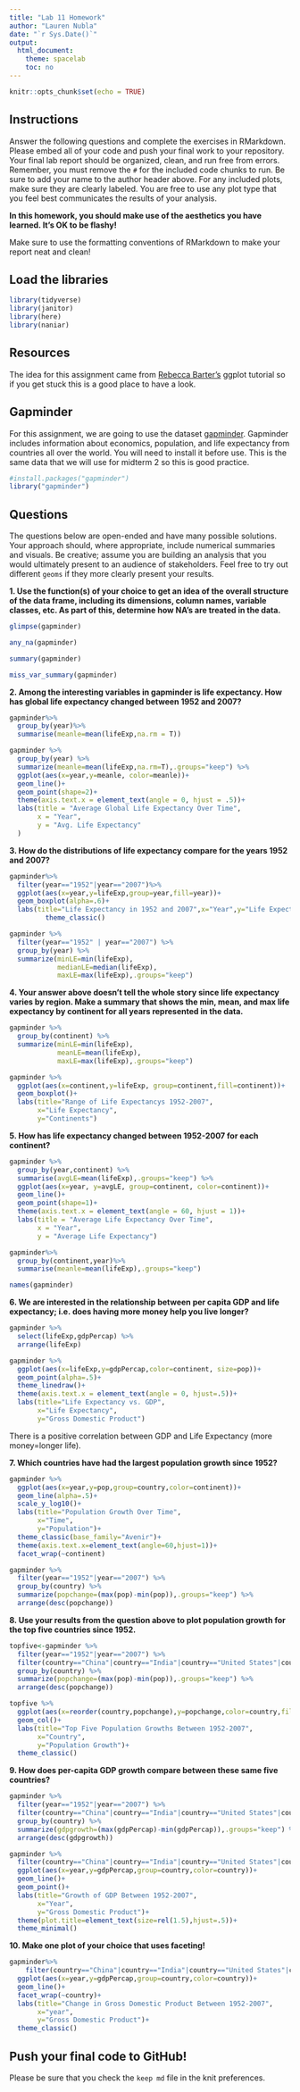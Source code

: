 ```yaml
---
title: "Lab 11 Homework"
author: "Lauren Nubla"
date: "`r Sys.Date()`"
output:
  html_document:
    theme: spacelab
    toc: no
---
```


```r
knitr::opts_chunk$set(echo = TRUE)
```

## Instructions
Answer the following questions and complete the exercises in RMarkdown. Please embed all of your code and push your final work to your repository. Your final lab report should be organized, clean, and run free from errors. Remember, you must remove the `#` for the included code chunks to run. Be sure to add your name to the author header above. For any included plots, make sure they are clearly labeled. You are free to use any plot type that you feel best communicates the results of your analysis.  

**In this homework, you should make use of the aesthetics you have learned. It's OK to be flashy!**

Make sure to use the formatting conventions of RMarkdown to make your report neat and clean!  

## Load the libraries
```r
library(tidyverse)
library(janitor)
library(here)
library(naniar)
``` 

## Resources
The idea for this assignment came from [Rebecca Barter's](http://www.rebeccabarter.com/blog/2017-11-17-ggplot2_tutorial/) ggplot tutorial so if you get stuck this is a good place to have a look.  

## Gapminder
For this assignment, we are going to use the dataset [gapminder](https://cran.r-project.org/web/packages/gapminder/index.html). Gapminder includes information about economics, population, and life expectancy from countries all over the world. You will need to install it before use. This is the same data that we will use for midterm 2 so this is good practice.
```r
#install.packages("gapminder")
library("gapminder")
```

## Questions
The questions below are open-ended and have many possible solutions. Your approach should, where appropriate, include numerical summaries and visuals. Be creative; assume you are building an analysis that you would ultimately present to an audience of stakeholders. Feel free to try out different `geoms` if they more clearly present your results.  

**1. Use the function(s) of your choice to get an idea of the overall structure of the data frame, including its dimensions, column names, variable classes, etc. As part of this, determine how NA's are treated in the data.**  
```r
glimpse(gapminder)
```
```r
any_na(gapminder)
```
```r
summary(gapminder)
```
```r
miss_var_summary(gapminder)
```

**2. Among the interesting variables in gapminder is life expectancy. How has global life expectancy changed between 1952 and 2007?**
```r
gapminder%>%
  group_by(year)%>%
  summarise(meanle=mean(lifeExp,na.rm = T))
```
```r
gapminder %>% 
  group_by(year) %>% 
  summarize(meanle=mean(lifeExp,na.rm=T),.groups="keep") %>% 
  ggplot(aes(x=year,y=meanle, color=meanle))+
  geom_line()+
  geom_point(shape=2)+
  theme(axis.text.x = element_text(angle = 0, hjust = .5))+
  labs(title = "Average Global Life Expectancy Over Time",
       x = "Year",
       y = "Avg. Life Expectancy"
  )
```

**3. How do the distributions of life expectancy compare for the years 1952 and 2007?**
```r
gapminder%>%
  filter(year=="1952"|year=="2007")%>%
  ggplot(aes(x=year,y=lifeExp,group=year,fill=year))+
  geom_boxplot(alpha=.6)+
  labs(title="Life Expectancy in 1952 and 2007",x="Year",y="Life Expectancy")+
         theme_classic()
```
```r
gapminder %>% 
  filter(year=="1952" | year=="2007") %>% 
  group_by(year) %>% 
  summarize(minLE=min(lifeExp),
            medianLE=median(lifeExp),
            maxLE=max(lifeExp),.groups="keep")
```

**4. Your answer above doesn't tell the whole story since life expectancy varies by region. Make a summary that shows the min, mean, and max life expectancy by continent for all years represented in the data.**
```r
gapminder %>% 
  group_by(continent) %>% 
  summarize(minLE=min(lifeExp),
            meanLE=mean(lifeExp),
            maxLE=max(lifeExp),.groups="keep")
```
```r
gapminder %>% 
  ggplot(aes(x=continent,y=lifeExp, group=continent,fill=continent))+
  geom_boxplot()+
  labs(title="Range of Life Expectancys 1952-2007",
       x="Life Expectancy",
       y="Continents")
```

**5. How has life expectancy changed between 1952-2007 for each continent?**
```r
gapminder %>% 
  group_by(year,continent) %>% 
  summarise(avgLE=mean(lifeExp),.groups="keep") %>% 
  ggplot(aes(x=year, y=avgLE, group=continent, color=continent))+
  geom_line()+
  geom_point(shape=1)+
  theme(axis.text.x = element_text(angle = 60, hjust = 1))+
  labs(title = "Average Life Expectancy Over Time",
       x = "Year",
       y = "Average Life Expectancy")
```
```r
gapminder%>%
  group_by(continent,year)%>%
  summarise(meanle=mean(lifeExp),.groups="keep")
```
```r
names(gapminder)
```

**6. We are interested in the relationship between per capita GDP and life expectancy; i.e. does having more money help you live longer?**
```r
gapminder %>% 
  select(lifeExp,gdpPercap) %>% 
  arrange(lifeExp)
```
```r
gapminder %>% 
  ggplot(aes(x=lifeExp,y=gdpPercap,color=continent, size=pop))+
  geom_point(alpha=.5)+
  theme_linedraw()+
  theme(axis.text.x = element_text(angle = 0, hjust=.5))+
  labs(title="Life Expectancy vs. GDP",
       x="Life Expectancy",
       y="Gross Domestic Product")
```
There is a positive correlation between GDP and Life Expectancy (more money=longer life).

**7. Which countries have had the largest population growth since 1952?**
```r
gapminder %>% 
  ggplot(aes(x=year,y=pop,group=country,color=continent))+
  geom_line(alpha=.5)+
  scale_y_log10()+
  labs(title="Population Growth Over Time",
       x="Time",
       y="Population")+
  theme_classic(base_family="Avenir")+
  theme(axis.text.x=element_text(angle=60,hjust=1))+
  facet_wrap(~continent)
```
```r
gapminder %>% 
  filter(year=="1952"|year=="2007") %>% 
  group_by(country) %>% 
  summarize(popchange=(max(pop)-min(pop)),.groups="keep") %>% 
  arrange(desc(popchange))
```

**8. Use your results from the question above to plot population growth for the top five countries since 1952.**
```r
topfive<-gapminder %>% 
  filter(year=="1952"|year=="2007") %>%
  filter(country=="China"|country=="India"|country=="United States"|country=="Brazil"|country=="Pakistan") %>% 
  group_by(country) %>% 
  summarize(popchange=(max(pop)-min(pop)),.groups="keep") %>% 
  arrange(desc(popchange))
```
```r
topfive %>% 
  ggplot(aes(x=reorder(country,popchange),y=popchange,color=country,fill=country))+
  geom_col()+
  labs(title="Top Five Population Growths Between 1952-2007",
       x="Country",
       y="Population Growth")+
  theme_classic()
```

**9. How does per-capita GDP growth compare between these same five countries?**
```r
gapminder %>% 
  filter(year=="1952"|year=="2007") %>%
  filter(country=="China"|country=="India"|country=="United States"|country=="Brazil"|country=="Pakistan") %>% 
  group_by(country) %>% 
  summarize(gdpgrowth=(max(gdpPercap)-min(gdpPercap)),.groups="keep") %>% 
  arrange(desc(gdpgrowth))
```
```r
gapminder %>% 
  filter(country=="China"|country=="India"|country=="United States"|country=="Brazil"|country=="Pakistan") %>% 
  ggplot(aes(x=year,y=gdpPercap,group=country,color=country))+
  geom_line()+
  geom_point()+
  labs(title="Growth of GDP Between 1952-2007",
       x="Year",
       y="Gross Domestic Product")+
  theme(plot.title=element_text(size=rel(1.5),hjust=.5))+
  theme_minimal()
```

**10. Make one plot of your choice that uses faceting!**
```r
gapminder%>%
    filter(country=="China"|country=="India"|country=="United States"|country=="Brazil"|country=="Pakistan") %>% 
  ggplot(aes(x=year,y=gdpPercap,group=country,color=country))+
  geom_line()+
  facet_wrap(~country)+
  labs(title="Change in Gross Domestic Product Between 1952-2007",
       x="year",
       y="Gross Domestic Product")+
  theme_classic()
```

## Push your final code to GitHub!
Please be sure that you check the `keep md` file in the knit preferences. 